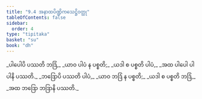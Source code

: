 ```yaml
---
title: "9.4 အနာထပိဏ္ဍိကသေဋ္ဌိဝတ္ထု"
tableOfContents: false
sidebar:
  order: 4
type: "tipitaka"
basket: "su"
book: "dh"
---
```



<DynamicBreadcrumb />

<Division number="119" book="dh" e="ch" v="18" p="31">

<Paragraph number="128" type="verses" book="dh">
_ပါပေါပိ ပဿတိ ဘဒြံ,_  
_ယာဝ ပါပံ န ပစ္စတိ;_  
_ယဒါ စ ပစ္စတိ ပါပံ,_  
_အထ ပါပေါ ပါပါနိ ပဿတိ._  

</Paragraph>

</Division>
<Division number="120" book="dh" e="ch" v="18" p="31">

<Paragraph number="129" type="verses" book="dh">
_ဘဒြောပိ ပဿတိ ပါပံ,_  
_ယာဝ ဘဒြံ န ပစ္စတိ;_  
_ယဒါ စ ပစ္စတိ ဘဒြံ,_  
_အထ ဘဒြော ဘဒြာနိ ပဿတိ._
</Paragraph>
</Division>